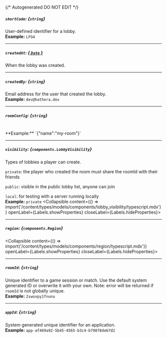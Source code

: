 {/* Autogenerated DO NOT EDIT  */}

##### `shortCode`: *{`string`}*
User\-defined identifier for a lobby.
<br/>
**Example:** `LFG4`

---
##### `createdAt`: [*{ `Date` }*](https://developer.mozilla.org/en-US/docs/Web/JavaScript/Reference/Global_Objects/Date)
When the lobby was created.

---
##### `createdBy`: *{`string`}*
Email address for the user that created the lobby.
<br/>
**Example:** `dev@hathora.dev`

---
##### `roomConfig`: *{`string`}*
<br/>
**Example:** `{"name":"my-room"}`

---
##### `visibility`: *{`components.LobbyVisibility`}*
Types of lobbies a player can create.

`private`: the player who created the room must share the roomId with their friends

`public`: visible in the public lobby list, anyone can join

`local`: for testing with a server running locally
<br/>
**Example:** `private`
<Collapsible content={() => import('/content/types/models/components/lobby_visibility/typescript.mdx')} openLabel={Labels.showProperties} closeLabel={Labels.hideProperties}>
</Collapsible>

---
##### `region`: *{`components.Region`}*
<Collapsible content={() => import('/content/types/models/components/region/typescript.mdx')} openLabel={Labels.showProperties} closeLabel={Labels.hideProperties}>
</Collapsible>

---
##### `roomId`: *{`string`}*
Unique identifier to a game session or match. Use the default system generated ID or overwrite it with your own.
Note: error will be returned if `roomId` is not globally unique.
<br/>
**Example:** `2swovpy1fnunu`

---
##### `appId`: *{`string`}*
System generated unique identifier for an application.
<br/>
**Example:** `app-af469a92-5b45-4565-b3c4-b79878de67d2`


